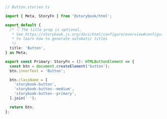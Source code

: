 ```ts
// Button.stories.ts

import { Meta, StoryFn } from '@storybook/html';

export default {
  /* 👇 The title prop is optional.
   * See https://storybook.js.org/docs/html/configure/overview#configure-story-loading
   * to learn how to generate automatic titles
   */
  title: 'Button',
} as Meta;

export const Primary: StoryFn = (): HTMLButtonElement => {
  const btn = document.createElement('button');
  btn.innerText = 'Button';

  btn.className = [
    'storybook-button',
    'storybook-button--medium',
    'storybook-button--primary',
  ].join(' ');

  return btn;
};
```
